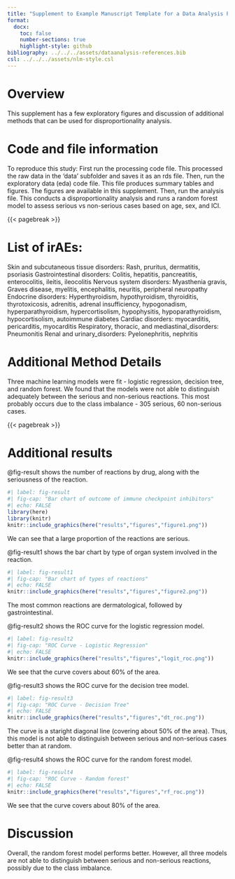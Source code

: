 ```yaml
---
title: "Supplement to Example Manuscript Template for a Data Analysis Project"
format:
  docx:
    toc: false
    number-sections: true
    highlight-style: github
bibliography: ../../../assets/dataanalysis-references.bib
csl: ../../../assets/nlm-style.csl
---
```


# Overview

This supplement has a few exploratory figures and discussion of additional methods that can be used for disproportionality analysis.


# Code and file information

To reproduce this study:
First run the processing code file. This processed the raw data in the 'data' subfolder and saves it as an rds file.
Then, run the exploratory data (eda) code file. This file produces summary tables and figures.
The figures are available in this supplement.
Then, run the analysis file. This conducts a disproportionality analysis and runs a random forest model to assess serious vs non-serious cases based on age, sex, and ICI.


{{< pagebreak >}}

# List of irAEs:
Skin and subcutaneous tissue disorders:
Rash, pruritus, dermatitis, psoriasis
Gastrointestinal disorders:
Colitis, hepatitis, pancreatitis, enterocolitis, ileitis, ileocolitis
Nervous system disorders:
Myasthenia gravis, Graves disease, myelitis, encephalitis, neuritis, peripheral neuropathy
Endocrine disorders:
Hyperthyroidism, hypothyroidism, thyroiditis, thyrotoxicosis, adrenitis, adrenal insufficiency, hypogonadism, hyperparathyroidism, hypercortisolism, hypophysitis, hypoparathyroidism, hypocortisolism, autoimmune diabetes
Cardiac disorders: myocarditis, pericarditis, myocarditis
Respiratory, thoracic, and mediastinal_disorders:
Pneumonitis
Renal and urinary_disorders: 
Pyelonephritis, nephritis

# Additional Method Details

Three machine learning models were fit - logistic regression, decision tree, and random forest.
We found that the models were not able to distinguish adequately between the serious and non-serious reactions.
This most probably occurs due to the class imbalance - 305 serious, 60 non-serious cases.

{{< pagebreak >}}


# Additional results


@fig-result shows the number of reactions by drug, along with the seriousness of the reaction.

```r
#| label: fig-result
#| fig-cap: "Bar chart of outcome of immune checkpoint inhibitors"
#| echo: FALSE
library(here)
library(knitr)
knitr::include_graphics(here("results","figures","figure1.png"))
```
We can see that a large proportion of the reactions are serious.

@fig-result1 shows the bar chart by type of organ system involved in the reaction.

```r
#| label: fig-result1
#| fig-cap: "Bar chart of types of reactions"
#| echo: FALSE
knitr::include_graphics(here("results","figures","figure2.png"))
```

The most common reactions are dermatological, followed by gastrointestinal.

@fig-result2 shows the ROC curve for the logistic regression model.

```r
#| label: fig-result2
#| fig-cap: "ROC Curve - Logistic Regression"
#| echo: FALSE
knitr::include_graphics(here("results","figures","logit_roc.png"))
```
We see that the curve covers about 60% of the area.

@fig-result3 shows the ROC curve for the decision tree model.

```r
#| label: fig-result3
#| fig-cap: "ROC Curve - Decision Tree"
#| echo: FALSE
knitr::include_graphics(here("results","figures","dt_roc.png"))
```

The curve is a staright diagonal line (covering about 50% of the area). Thus, this model is not able to distinguish between serious and non-serious cases better than at random.

@fig-result4 shows the ROC curve for the random forest model.

```r
#| label: fig-result4
#| fig-cap: "ROC Curve - Random forest"
#| echo: FALSE
knitr::include_graphics(here("results","figures","rf_roc.png"))
```

We see that the curve covers about 80% of the area.

# Discussion

Overall, the random forest model performs better.
However, all three models are not able to distinguish between serious and non-serious reactions, possibly due to the class imbalance.





